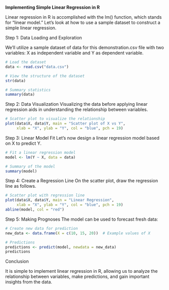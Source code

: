 **Implementing Simple Linear Regression in R**

Linear regression in R is accomplished with the lm() function, which stands for "linear model." Let's look at how to use a sample dataset to construct a simple linear regression.

Step 1: Data Loading and Exploration

We'll utilize a sample dataset of data for this demonstration.csv file with two variables: X as independent variable and Y as dependent variable.

```{r}
# Load the dataset
data <- read.csv("data.csv")

# View the structure of the dataset
str(data)

# Summary statistics
summary(data)

```

Step 2: Data Visualization Visualizing the data before applying linear regression aids in understanding the relationship between variables.

```{r}
# Scatter plot to visualize the relationship
plot(data$X, data$Y, main = "Scatter plot of X vs Y",
     xlab = "X", ylab = "Y", col = "blue", pch = 19)
```

Step 3: Linear Model Fit Let's now design a linear regression model based on X to predict Y.

```{r}
# Fit a linear regression model
model <- lm(Y ~ X, data = data)

# Summary of the model
summary(model)

```

Step 4: Create a Regression Line On the scatter plot, draw the regression line as follows.

```{r}
# Scatter plot with regression line
plot(data$X, data$Y, main = "Linear Regression",
     xlab = "X", ylab = "Y", col = "blue", pch = 19)
abline(model, col = "red")
```

Step 5: Making Prognoses The model can be used to forecast fresh data:

```{r}
# Create new data for prediction
new_data <- data.frame(X = c(10, 15, 20))  # Example values of X

# Predictions
predictions <- predict(model, newdata = new_data)
predictions

```

Conclusion

It is simple to implement linear regression in R, allowing us to analyze the relationship between variables, make predictions, and gain important insights from the data.

